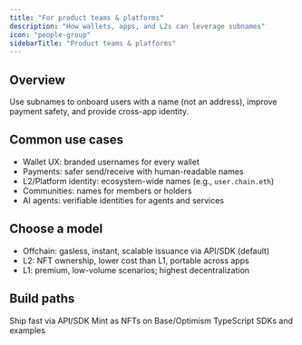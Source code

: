 ```yaml
---
title: "For product teams & platforms"
description: "How wallets, apps, and L2s can leverage subnames"
icon: "people-group"
sidebarTitle: "Product teams & platforms"
---
```


## Overview

Use subnames to onboard users with a name (not an address), improve payment safety, and provide cross-app identity.

## Common use cases

- Wallet UX: branded usernames for every wallet
- Payments: safer send/receive with human-readable names
- L2/Platform identity: ecosystem-wide names (e.g., `user.chain.eth`)
- Communities: names for members or holders
- AI agents: verifiable identities for agents and services

## Choose a model

- Offchain: gasless, instant, scalable issuance via API/SDK (default)
- L2: NFT ownership, lower cost than L1, portable across apps
- L1: premium, low-volume scenarios; highest decentralization

## Build paths

<CardGroup cols={3}>
  <Card title="Offchain subnames" icon="cloud" href="/developer-guide/guide/create-offchain-subnames">
    Ship fast via API/SDK
  </Card>
  <Card title="L2 subnames" icon="square-code" href="/developer-guide/guide/mint-l1-l2-subnames">
    Mint as NFTs on Base/Optimism
  </Card>
  <Card title="SDKs" icon="code" href="/developer-guide/sdks/introduction">
    TypeScript SDKs and examples
  </Card>
</CardGroup>


